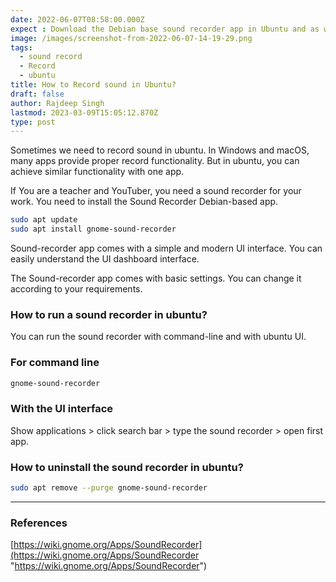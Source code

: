 ```yaml
---
date: 2022-06-07T08:58:00.000Z
expect : Download the Debian base sound recorder app in Ubuntu and as well raspberry pi 4
image: /images/screenshot-from-2022-06-07-14-19-29.png
tags:
  - sound record
  - Record
  - ubuntu
title: How to Record sound in Ubuntu?
draft: false
author: Rajdeep Singh
lastmod: 2023-03-09T15:05:12.870Z
type: post
---
```


Sometimes we need to record sound in ubuntu. In Windows and macOS, many apps
provide proper record functionality. But in ubuntu, you can achieve similar
functionality with one app.

If You are a teacher and YouTuber, you need a sound recorder for your work. You
need to install the Sound Recorder Debian-based app.

```bash
sudo apt update
sudo apt install gnome-sound-recorder
```

Sound-recorder app comes with a simple and modern UI interface. You can easily
understand the UI dashboard interface.

The Sound-recorder app comes with basic settings. You can change it according to your requirements.

### How to run a sound recorder in ubuntu?

You can run the sound recorder with command-line and with ubuntu UI.

### For command line

```bash
gnome-sound-recorder
```

### With the UI interface

Show applications > click search bar > type the sound recorder > open first app.

### How to uninstall the sound recorder in ubuntu?

```bash
sudo apt remove --purge gnome-sound-recorder
```

---

### References

[https://wiki.gnome.org/Apps/SoundRecorder](https://wiki.gnome.org/Apps/SoundRecorder "https://wiki.gnome.org/Apps/SoundRecorder")
